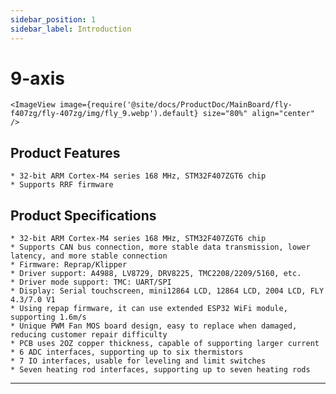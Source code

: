 ```yaml
---
sidebar_position: 1
sidebar_label: Introduction
---
```




# 9-axis

    <ImageView image={require('@site/docs/ProductDoc/MainBoard/fly-f407zg/fly-407zg/img/fly_9.webp').default} size="80%" align="center" />

## Product Features

    * 32-bit ARM Cortex-M4 series 168 MHz, STM32F407ZGT6 chip
    * Supports RRF firmware

## Product Specifications

    * 32-bit ARM Cortex-M4 series 168 MHz, STM32F407ZGT6 chip
    * Supports CAN bus connection, more stable data transmission, lower latency, and more stable connection
    * Firmware: Reprap/Klipper
    * Driver support: A4988, LV8729, DRV8225, TMC2208/2209/5160, etc.
    * Driver mode support: TMC: UART/SPI
    * Display: Serial touchscreen, mini12864 LCD, 12864 LCD, 2004 LCD, FLY 4.3/7.0 V1
    * Using repap firmware, it can use extended ESP32 WiFi module, supporting 1.6m/s
    * Unique PWM Fan MOS board design, easy to replace when damaged, reducing customer repair difficulty
    * PCB uses 2OZ copper thickness, capable of supporting larger current
    * 6 ADC interfaces, supporting up to six thermistors
    * 7 IO interfaces, usable for leveling and limit switches
    * Seven heating rod interfaces, supporting up to seven heating rods

---